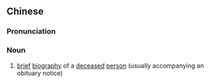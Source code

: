 ==Chinese==
{{zh-forms|s=行状}}

===Pronunciation===
{{zh-pron
|m=行zhuàng
|c=hang4 zong6
|mn=qz,xm,zz:hêng-chōng
|cat=n
}}

===Noun===
{{zh-noun}}

# [[brief]] [[biography]] of a [[deceased]] [[person]] (usually accompanying an obituary notice)